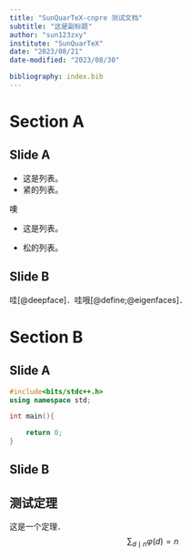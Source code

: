 ```yaml
---
title: "SunQuarTeX-cnpre 测试文档"
subtitle: "这是副标题"
author: "sun123zxy"
institute: "SunQuarTeX"
date: "2023/08/21"
date-modified: "2023/08/30"

bibliography: index.bib
---
```


# Section A

## Slide A

- 这是列表。
- 紧的列表。

噢

- 这是列表。

- 松的列表。

## Slide B

哇[@deepface]．哇哦[@define;@eigenfaces]．

# Section B

## Slide A

```c++
#include<bits/stdc++.h>
using namespace std;

int main(){

    return 0;
}
```

## Slide B

:::{#thm-test}

## 测试定理

这是一个定理．
$$
\sum_{d \mid n} \varphi(d) = n
$$
:::